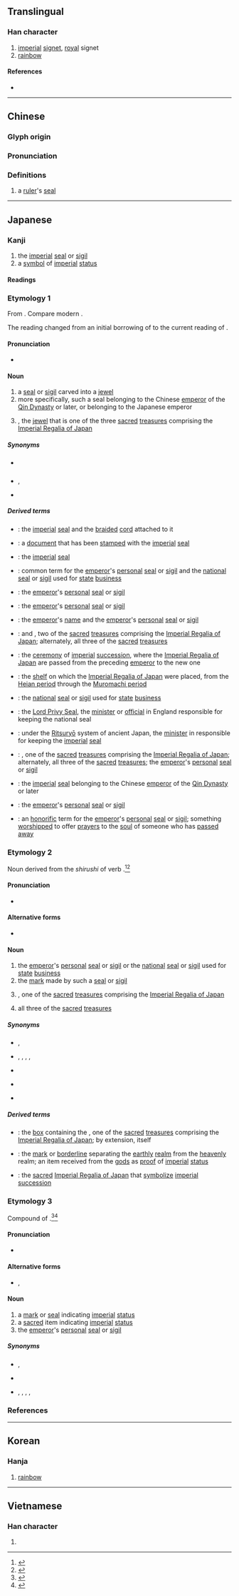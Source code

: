 {{character info/new}}
{{also|玺}}
==Translingual==

===Han character===
{{Han char|rn=96|rad=玉|as=14|sn=19|four=10103|canj=MBMGI|ids=⿱爾玉}}

# [[imperial]] [[signet]], [[royal]] signet
# [[rainbow]]

====References====
* {{Han ref|kx=0744.150|dkj=21309|dj=1153.020|hdz=21144.050|uh=74BD|ud=29885|bh=C3A2|bd=50082}}

----

==Chinese==
{{zh-forms|s=玺|alt=鉨}}

===Glyph origin===
{{Han etym}}

===Pronunciation===
{{zh-pron
|m=xǐ
|c=saai2
|h=pfs=
|md=
|mn=sú
|w=
|mc=y
|oc=y
|cat=n
}}

===Definitions===
{{zh-hanzi}}

# a [[ruler]]'s [[seal]]

----

==Japanese==

===Kanji===
{{ja-kanji|grade=c|rs=玉14}}

# the [[imperial]] [[seal]] or [[sigil]]
# a [[symbol]] of [[imperial]] [[status]]

====Readings====
{{ja-readings
|goon=し
|kanon=し
|kanyoon=じ
|kun=しるし-, みしるし
}}

===Etymology 1===
From {{etyl|ltc|ja|sort=し'}} {{ltc-l|璽}}. Compare modern {{cog|cmn|-}} {{zh-l|璽}}.

The reading changed from an initial borrowing of {{IPAchar|/shi/ [ɕi]}} to the current reading of {{IPAchar|/ji/ [d͡ʑi]}}.

====Pronunciation====
* {{ja-pron|じ|y=o}}

====Noun====
{{ja-noun|じ|hhira=}}

# a [[seal]] or [[sigil]] carved into a [[jewel]]
# more specifically, such a seal belonging to the Chinese [[emperor]] of the [[w:Qin Dynasty|Qin Dynasty]] or later, or belonging to the Japanese emperor
# {{ja-l|八尺瓊曲玉||Yasakani no Magatama}}, the [[jewel]] that is one of the three [[sacred]] [[treasure]]s comprising the [[w:Imperial Regalia of Japan|Imperial Regalia of Japan]]

=====Synonyms=====
* {{sense|carved jewel}} {{ja-l|玉璽|ぎょくじ|gyokuji}}
* {{sense|imperial seal}} {{ja-l|玉璽|ぎょくじ|gyokuji}}, {{ja-l|御璽|ぎょじ|gyoji}}
* {{sense|imperial regalia}} {{ja-l|八尺瓊曲玉|やさかにのまがたま|Yasakani no Magatama}}

=====Derived terms=====
{{der-top}}
* {{ja-l|璽綬|じじゅ|jiju}}: the [[imperial]] [[seal]] and the [[braid]]ed [[cord]] attached to it
* {{ja-l|璽書|じしょ|jisho}}: a [[document]] that has been [[stamp]]ed with the [[imperial]] [[seal]]
* {{ja-l|璽符|じふ|jifu}}: the [[imperial]] [[seal]]
{{der-mid}}
* {{ja-l|印璽|いんじ|inji}}: common term for the [[emperor]]'s [[personal]] [[seal]] or [[sigil]] and the [[national]] [[seal]] or [[sigil]] used for [[state]] [[business]]
* {{ja-l|玉璽|ぎょくじ|gyokuji}}: the [[emperor]]'s [[personal]] [[seal]] or [[sigil]]
* {{ja-l|御璽|ぎょじ|gyoji}}: the [[emperor]]'s [[personal]] [[seal]] or [[sigil]]
* {{ja-l|御名御璽|ぎょめいぎょじ|gyomei gyoji}}: the [[emperor]]'s [[name]] and the [[emperor]]'s [[personal]] [[seal]] or [[sigil]]
* {{ja-l|剣璽|けんじ|kenji}}: {{ja-l|草薙の剣||Kusanagi no Tsurugi}} and {{ja-l|八尺瓊勾玉||Yasakani no Magatama}}, two of the [[sacred]] [[treasure]]s comprising the [[w:Imperial Regalia of Japan|Imperial Regalia of Japan]]; alternately, all three of the [[sacred]] [[treasure]]s
* {{ja-l|剣璽渡御|けんじとぎょ|kenji togyo}}: the [[ceremony]] of [[imperial]] [[succession]], where the [[w:Imperial Regalia of Japan|Imperial Regalia of Japan]] are passed from the preceding [[emperor]] to the new one
* {{ja-l|剣璽の案|けんじのあん|kenji no an}}: the [[shelf]] on which the [[w:Imperial Regalia of Japan|Imperial Regalia of Japan]] were placed, from the [[w:Heian period|Heian period]] through the [[w:Muromachi period|Muromachi period]]
* {{ja-l|国璽|こくじ|kokuji}}: the [[national]] [[seal]] or [[sigil]] used for [[state]] [[business]]
* {{ja-l|国璽尚書|こくじしょうしょ|kokuji shōsho}}: the [[Lord Privy Seal]], the [[minister]] or [[official]] in England responsible for keeping the national seal
* {{ja-l|掌璽官|しょうじかん|shōjikan}}: under the [[w:Ritsuryō|Ritsuryō]] system of ancient Japan, the [[minister]] in responsible for keeping the [[imperial]] [[seal]]
* {{ja-l|神璽|しんじ|shinji}}: {{ja-l|八尺瓊勾玉||Yasakani no Magatama}}, one of the [[sacred]] [[treasure]]s comprising the [[w:Imperial Regalia of Japan|Imperial Regalia of Japan]]; alternately, all three of the [[sacred]] [[treasure]]s; the [[emperor]]'s [[personal]] [[seal]] or [[sigil]]
* {{ja-l|伝国の璽|でんこくのじ|denkoku no ji}}: the [[imperial]] [[seal]] belonging to the Chinese [[emperor]] of the [[w:Qin Dynasty|Qin Dynasty]] or later
* {{ja-l|宝璽|ほうじ|hōji}}: the [[emperor]]'s [[personal]] [[seal]] or [[sigil]]
* {{ja-l|霊璽|れいじ|reiji}}: an [[honorific]] term for the [[emperor]]'s [[personal]] [[seal]] or [[sigil]]; something [[worship]]ped to offer [[prayer]]s to the [[soul]] of someone who has [[pass away|passed away]]
{{der-bottom}}

===Etymology 2===
Noun derived from the {{m|ja|連用形|tr=ren'yōkei||stem form}} ''shirushi'' of verb {{m|ja|印す|tr=shirusu||to stamp with a seal or sigil; to mark or brand}}.<ref name="KDJ">{{R:Kokugo Dai Jiten}}</ref><ref name="DJR">{{R:Daijirin}}</ref>

====Pronunciation====
* {{ja-pron|しるし|acc=h|y=k|acc_ref=NHK}}

====Alternative forms====
* {{ja-l|印}}

====Noun====
{{ja-noun|しるし}}

# the [[emperor]]'s [[personal]] [[seal]] or [[sigil]] or the [[national]] [[seal]] or [[sigil]] used for [[state]] [[business]]
# the [[mark]] made by such a [[seal]] or [[sigil]]
# {{ja-l|八尺瓊勾玉||Yasakani no Magatama}}, one of the [[sacred]] [[treasure]]s comprising the [[w:Imperial Regalia of Japan|Imperial Regalia of Japan]]
# all three of the [[sacred]] [[treasure]]s

=====Synonyms=====
* {{sense|imperial seal}} {{ja-l|印璽|いんじ|inji}}, {{ja-l|御璽|ぎょじ|gyoji}}
* {{sense|emperor's seal}} {{ja-l|印璽|いんじ|inji}}, {{ja-l|御璽|ぎょじ|gyoji}}, {{ja-l|璽符|じふ|jifu}}, {{ja-l|宝璽|ほうじ|hōji}}, {{ja-l|霊璽|れいじ|reiji}}
* {{sense|national seal}} {{ja-l|国璽|こくじ|kokuji}}
* {{sense|imperial regalia}} {{ja-l|八尺瓊勾玉|やさかにのまがたま|Yasakani no Magatama}}
* {{sense|all three imperial regalia}} {{ja-l|三種の神器|さんしゅのしんき|Sanshu no Shinki}}

=====Derived terms=====
{{der-top}}
* {{ja-l|璽の御筥|しるしのみはこ|shirushi no mihako}}: the [[box]] containing the {{ja-l|八尺瓊勾玉||Yasakani no Magatama}}, one of the [[sacred]] [[treasure]]s comprising the [[w:Imperial Regalia of Japan|Imperial Regalia of Japan]]; by extension, {{ja-l|八尺瓊勾玉||Yasakani no Magatama}} itself
{{der-mid}}
* {{ja-l|天つ璽|あまつしるし|ama tsu shirushi}}: the [[mark]] or [[borderline]] separating the [[earthly]] [[realm]] from the [[heavenly]] realm; an item received from the [[god]]s as [[proof]] of [[imperial]] [[status]]
* {{ja-l|御璽|みしるし|mishirushi}}: the [[sacred]] [[w:Imperial Regalia of Japan|Imperial Regalia of Japan]] that [[symbolize]] [[imperial]] [[succession]]
{{der-bottom}}

===Etymology 3===
Compound of {{prefix|lang=ja|sort=みしるし|御|tr1=mi|pos1=honorific prefix|璽|tr2=shirushi|t2=imperial mark, seal, or sigil}}.<ref name="KDJ">{{R:Kokugo Dai Jiten}}</ref><ref name="DJR">{{R:Daijirin}}</ref>

====Pronunciation====
* {{ja-pron|みしるし|y=k}}

====Alternative forms====
* {{ja-l|御璽}}, {{ja-l|御印}}

====Noun====
{{ja-noun|みしるし}}

# a [[mark]] or [[seal]] indicating [[imperial]] [[status]]
# a [[sacred]] item indicating [[imperial]] [[status]]
# the [[emperor]]'s [[personal]] [[seal]] or [[sigil]]

=====Synonyms=====
* {{sense|imperial seal}} {{ja-l|印璽|いんじ|inji}}, {{ja-l|御璽|ぎょじ|gyoji}}
* {{sense|sacred item}} {{ja-l|神器|しんき|shinki}}
* {{sense|emperor's seal}} {{ja-l|印璽|いんじ|inji}}, {{ja-l|御璽|ぎょじ|gyoji}}, {{ja-l|璽符|じふ|jifu}}, {{ja-l|宝璽|ほうじ|hōji}}, {{ja-l|霊璽|れいじ|reiji}}

===References===
<references/>

----

==Korean==

===Hanja===
{{ko-hanja|hangeul=새|eumhun=|rv=sae|mr=sae|y=say}}

# [[rainbow]]

----

==Vietnamese==

===Han character===
{{vi-hantu|[[tỉ]], [[tỷ]]|rs=玉14}}

# {{defn|lang=vi|sort=玉14}}